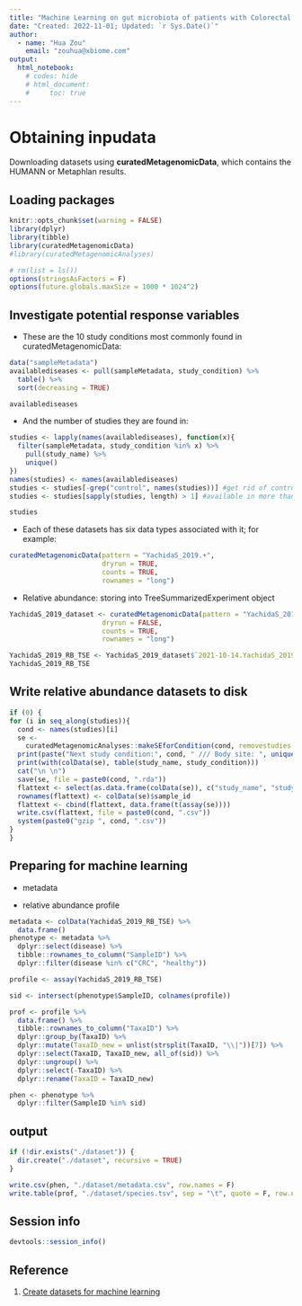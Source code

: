 ```yaml
---
title: "Machine Learning on gut microbiota of patients with Colorectal cancer (1): Obtaining inpudata"
date: "Created: 2022-11-01; Updated: `r Sys.Date()`"
author:
  - name: "Hua Zou"
    email: "zouhua@xbiome.com"
output:
  html_notebook:
    # codes: hide  
    # html_document: 
    #     toc: true
---
```


# Obtaining inpudata

Downloading datasets using **curatedMetagenomicData**, which contains the HUMANN or Metaphlan results.


## Loading packages 

```r
knitr::opts_chunk$set(warning = FALSE)
library(dplyr)
library(tibble)
library(curatedMetagenomicData)
#library(curatedMetagenomicAnalyses)

# rm(list = ls())
options(stringsAsFactors = F)
options(future.globals.maxSize = 1000 * 1024^2)
```


## Investigate potential response variables

+ These are the 10 study conditions most commonly found in curatedMetagenomicData:
```r
data("sampleMetadata")
availablediseases <- pull(sampleMetadata, study_condition) %>%
  table() %>%
  sort(decreasing = TRUE)

availablediseases
```

+ And the number of studies they are found in:
```r
studies <- lapply(names(availablediseases), function(x){
  filter(sampleMetadata, study_condition %in% x) %>%
    pull(study_name) %>%
    unique()
})
names(studies) <- names(availablediseases)
studies <- studies[-grep("control", names(studies))] #get rid of controls
studies <- studies[sapply(studies, length) > 1] #available in more than one study

studies
```

+ Each of these datasets has six data types associated with it; for example:
```r
curatedMetagenomicData(pattern = "YachidaS_2019.+",
                       dryrun = TRUE,
                       counts = TRUE,
                       rownames = "long") 
```

+ Relative abundance: storing into TreeSummarizedExperiment object
```r
YachidaS_2019_dataset <- curatedMetagenomicData(pattern = "YachidaS_2019.+relative_abundance",
                       dryrun = FALSE,
                       counts = TRUE,
                       rownames = "long")

YachidaS_2019_RB_TSE <- YachidaS_2019_dataset$`2021-10-14.YachidaS_2019.relative_abundance`
YachidaS_2019_RB_TSE
```


## Write relative abundance datasets to disk
```r
if (0) {
for (i in seq_along(studies)){
  cond <- names(studies)[i]
  se <-
    curatedMetagenomicAnalyses::makeSEforCondition(cond, removestudies = "HMP_2019_ibdmdb", dataType = "relative_abundance")
  print(paste("Next study condition:", cond, " /// Body site: ", unique(colData(se)$body_site)))
  print(with(colData(se), table(study_name, study_condition)))
  cat("\n \n")
  save(se, file = paste0(cond, ".rda"))
  flattext <- select(as.data.frame(colData(se)), c("study_name", "study_condition", "subject_id"))
  rownames(flattext) <- colData(se)$sample_id
  flattext <- cbind(flattext, data.frame(t(assay(se))))
  write.csv(flattext, file = paste0(cond, ".csv"))
  system(paste0("gzip ", cond, ".csv"))
}
}
```


## Preparing for machine learning

+ metadata 

+ relative abundance profile

```r
metadata <- colData(YachidaS_2019_RB_TSE) %>% 
  data.frame()
phenotype <- metadata %>% 
  dplyr::select(disease) %>%
  tibble::rownames_to_column("SampleID") %>%
  dplyr::filter(disease %in% c("CRC", "healthy"))

profile <- assay(YachidaS_2019_RB_TSE)

sid <- intersect(phenotype$SampleID, colnames(profile))

prof <- profile %>%
  data.frame() %>% 
  tibble::rownames_to_column("TaxaID") %>%
  dplyr::group_by(TaxaID) %>%
  dplyr::mutate(TaxaID_new = unlist(strsplit(TaxaID, "\\|"))[7]) %>%
  dplyr::select(TaxaID, TaxaID_new, all_of(sid)) %>%
  dplyr::ungroup() %>%
  dplyr::select(-TaxaID) %>%
  dplyr::rename(TaxaID = TaxaID_new)

phen <- phenotype %>%
  dplyr::filter(SampleID %in% sid)
```


## output
```r
if (!dir.exists("./dataset")) {
  dir.create("./dataset", recursive = TRUE)
}

write.csv(phen, "./dataset/metadata.csv", row.names = F)
write.table(prof, "./dataset/species.tsv", sep = "\t", quote = F, row.names = F)
```


## Session info
```r
devtools::session_info()
```


## Reference

1. [Create datasets for machine learning](https://waldronlab.io/curatedMetagenomicDataAnalyses/articles/MLdatasets.html)
